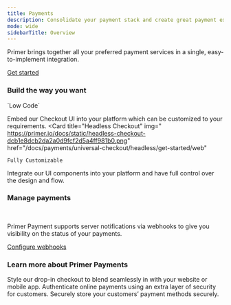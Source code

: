 ---
title: Payments
description: Consolidate your payment stack and create great payment experiences.
mode: wide
sidebarTitle: Overview
---


<CardGroup>
  <Card
  title="Process payments"
  img="https://primer.io/docs/static/process-payments-f06a967f389c04303cfe24651e88164f.png"
>

Primer brings together all your preferred payment services in a single, easy-to-implement integration.

[Get started <Icon icon="arrow-right"/>](/docs/payments/process-payments)
</Card>
</CardGroup>
### Build the way you want


<CardGroup cols={2}>
  <Card
    title="Drop-in Checkout"
    img="https://primer.io/docs/static/drop-in-837f53a30ad53c882454f713b89ee6ab.png"
    href="/docs/payments/universal-checkout/drop-in/get-started/web"
  >
  `Low Code`

Embed our Checkout UI into your platform which can be customized to your requirements.
  </Card>
    <Card
    title="Headless Checkout"
    img="	https://primer.io/docs/static/headless-checkout-dcb1e8dcb2da2a0d9fcf2d5a4ff981b0.png"
    href="/docs/payments/universal-checkout/headless/get-started/web"
  >
  `Fully Customizable`

Integrate our UI components into your platform and have full control over the design and flow.
  </Card>
</CardGroup>

### Manage payments

<CardGroup cols={4}>
  <Card
    title="Capture"
    icon="clipboard-check"
    href="/docs/payments/capture-payments"
  />
  <Card
    title="Cancel"
    icon="circle-xmark"
    href="/docs/payments/cancel-payments"
  />
  <Card
    title="Refund"
    icon="rotate-right"
    href="/docs/payments/refund-payments"
  />
  <Card
    title="Disputes"
    icon="triangle-exclamation"
    href="/docs/payments/manage-disputes"
  />
</CardGroup>
<br/>

<CardGroup>
  <Card
  title="Receive payment notifications"
  img="https://primer.io/docs/static/notification-6c9a217c3a00b578115ab7d00f9f9f26.png"
>

Primer Payment supports server notifications via webhooks to give you visibility on the status of your payments.

[Configure webhooks <Icon icon="arrow-right"/>](/docs/payments/webhooks)
</Card>
</CardGroup>
<br/>
### Learn more about Primer Payments

<CardGroup cols={3}>
  <Card
    title="Customize Universal Checkout"
    img="https://primer.io/docs/static/customize-universal-checkout-81aecba818b2c7134ea001dd418aa221.png
"
    href="/docs/payments/universal-checkout/drop-in/customize-checkout/web"
  >
Style our drop-in checkout to blend seamlessly in with your website or mobile app.
  </Card>
    <Card
    title="Trigger 3DS"
    img="https://primer.io/docs/static/threeds-999bb41e4d24de2543c8b9d4bfd74656.png"
    href="/docs/payments/3ds/overview"
  >
Authenticate online payments using an extra layer of security for customers.
  </Card>
    <Card
    title="Vault payment methods"
    img="https://primer.io/docs/static/vault-payment-methods-8c51f8a168badb13ac6f6feb8a05041f.png"
    href="/docs/payments/save-payment-methods"
  >
Securely store your customers’ payment methods securely.
  </Card>
</CardGroup>
